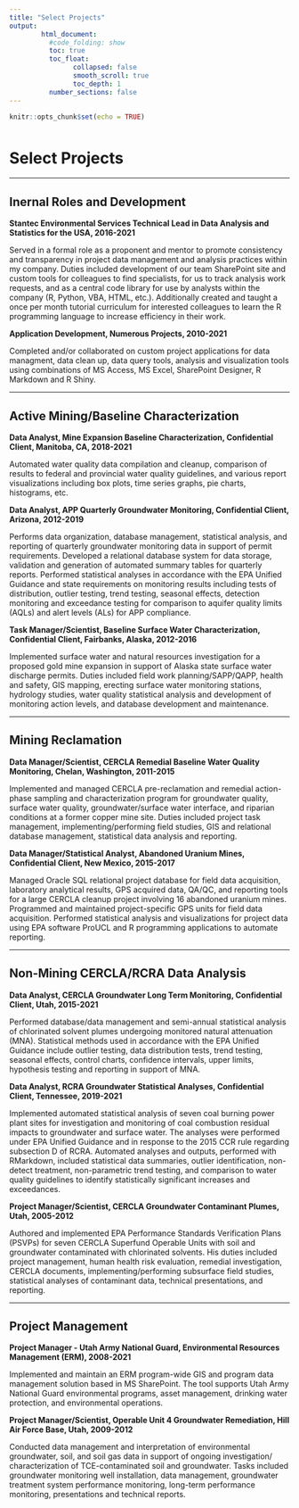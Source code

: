 ```yaml
---
title: "Select Projects"
output: 
        html_document:
          #code_folding: show
          toc: true
          toc_float: 
                collapsed: false
                smooth_scroll: true
                toc_depth: 1
          number_sections: false
---
```


```r
knitr::opts_chunk$set(echo = TRUE)
```




<h1 style="padding-top:10px;">Select Projects</h1>

<hr/>

## Inernal Roles and Development

**Stantec Environmental Services Technical Lead in Data Analysis and Statistics for the USA, 2016-2021**

Served in a formal role as a proponent and mentor to promote consistency and transparency in project data management and analysis practices within my company. Duties included development of our team SharePoint site and custom tools for colleagues to find specialists, for us to track analysis work requests, and as a central code library for use by analysts within the company (R, Python, VBA, HTML, etc.). Additionally created and taught a once per month tutorial curriculum for interested colleagues to learn the R programming language to increase efficiency in their work.

**Application Development, Numerous Projects, 2010-2021**

Completed and/or collaborated on custom project applications for data managment, data clean up, data query tools, analysis and visualization tools using combinations of MS Access, MS Excel, SharePoint Designer, R Markdown and R Shiny.

<hr/>

## Active Mining/Baseline Characterization

**Data Analyst, Mine Expansion Baseline Characterization, Confidential Client, Manitoba, CA, 2018-2021**

Automated water quality data compilation and cleanup, comparison of results to federal and provincial water quality guidelines, and various report visualizations including box plots, time series graphs, pie charts, histograms, etc.

**Data Analyst, APP Quarterly Groundwater Monitoring, Confidential Client, Arizona, 2012-2019**

Performs data organization, database management, statistical analysis, and reporting of quarterly groundwater monitoring data in support of permit requirements. Developed a relational database system for data storage, validation and generation of automated summary tables for quarterly reports. Performed statistical analyses in accordance with the EPA Unified Guidance and state requirements on monitoring results including tests of distribution, outlier testing, trend testing, seasonal effects, detection monitoring and exceedance testing for comparison to aquifer quality limits (AQLs) and alert levels (ALs) for APP compliance.

**Task Manager/Scientist, Baseline Surface Water Characterization, Confidential Client, Fairbanks, Alaska, 2012-2016**

Implemented surface water and natural resources investigation for a proposed gold mine expansion in support of Alaska state surface water discharge permits. Duties included field work planning/SAPP/QAPP, health and safety, GIS mapping, erecting surface water monitoring stations, hydrology studies, water quality statistical analysis and development of monitoring action levels, and database development and maintenance.

<hr/>

## Mining Reclamation

**Data Manager/Scientist, CERCLA Remedial Baseline Water Quality Monitoring, Chelan, Washington, 2011-2015**

Implemented and managed CERCLA pre-reclamation and remedial action-phase sampling and characterization program for groundwater quality, surface water quality, groundwater/surface water interface, and riparian conditions at a former copper mine site. Duties included project task management, implementing/performing field studies, GIS and relational database management, statistical data analysis and reporting.

**Data Manager/Statistical Analyst, Abandoned Uranium Mines, Confidential Client, New Mexico, 2015-2017**

Managed Oracle SQL relational project database for field data acquisition, laboratory analytical results, GPS acquired data, QA/QC, and reporting tools for a large CERCLA cleanup project involving 16 abandoned uranium mines. Programmed and maintained project-specific GPS units for field data acquisition. Performed statistical analysis and visualizations for project data using EPA software ProUCL and R programming applications to automate reporting.  

<hr/>

## Non-Mining CERCLA/RCRA Data Analysis

**Data Analyst, CERCLA Groundwater Long Term Monitoring, Confidential Client, Utah, 2015-2021**

Performed database/data management and semi-annual statistical analysis of chlorinated solvent plumes undergoing monitored natural attenuation (MNA). Statistical methods used in accordance with the EPA Unified Guidance include outlier testing, data distribution tests, trend testing, seasonal effects, control charts, confidence intervals, upper limits, hypothesis testing and reporting in support of MNA.

**Data Analyst, RCRA Groundwater Statistical Analyses, Confidential Client, Tennessee, 2019-2021**

Implemented automated statistical analysis of seven coal burning power plant sites for investigation and monitoring of coal combustion residual impacts to groundwater and surface water. The analyses were performed under EPA Unified Guidance and in response to the 2015 CCR rule regarding subsection D of RCRA. Automated analyses and outputs, performed with RMarkdown, included statistical data summaries, outlier identification, non-detect treatment, non-parametric trend testing, and comparison to water quality guidelines to identify statistically significant increases and exceedances.


**Project Manager/Scientist, CERCLA Groundwater Contaminant Plumes, Utah, 2005-2012** 

Authored and implemented EPA Performance Standards Verification Plans (PSVPs) for seven CERCLA Superfund Operable Units with soil and groundwater contaminated with chlorinated solvents.  His duties included project management, human health risk evaluation, remedial investigation, CERCLA documents, implementing/performing subsurface field studies, statistical analyses of contaminant data, technical presentations, and reporting.

<hr/>



## Project Management

**Project Manager - Utah Army National Guard, Environmental Resources Management (ERM), 2008-2021**

Implemented and maintain an ERM program-wide GIS and program data management solution based in MS SharePoint. The tool supports Utah Army National Guard environmental programs, asset management, drinking water protection, and environmental operations.

**Project Manager/Scientist, Operable Unit 4 Groundwater Remediation, Hill Air Force Base, Utah, 2009-2012**

Conducted data management and interpretation of environmental groundwater, soil, and soil gas data in support of ongoing investigation/ characterization of TCE-contaminated soil and groundwater. Tasks included groundwater monitoring well installation, data management, groundwater treatment system performance monitoring, long-term performance monitoring, presentations and technical reports.



